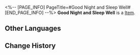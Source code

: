 <%-- [PAGE_INFO]
PageTitle=#Good Night and Sleep Well#
[END_PAGE_INFO] --%>
{{Item Infobox
|id          = 21001
|image       = Item Good Night and Sleep Well.png
|type        = 
|invCategory = Light Cone
|rarity      = 4
|effect      = Light Cone for the Path of {{Color|h|Nihility}}. The Light Cone ability is only effective for characters of this Path.
|description = The dim light outlines the dust tracks,<br />As a young girl mumbles sweetly in her sleep.<br />A silent figure appears behind her.<br />''"Well, well, well, you're cuter without those glasses &mdash; I knew it."''<br />The guitarist stares at her sleeping face, muttering to herself:<br />''"Good night, the genius girl that worries a lot."''
}}
'''Good Night and Sleep Well''' is a [[Item]].

==Other Languages==
{{Other Languages
|en   = Good Night and Sleep Well
|zhs  = 晚安与睡颜
|zht  = 晚安與睡顏
|ja   = おやすみなさいと{{Rubi|寝顔|ねがお}}
|ko   = 밤 인사와 잠든 얼굴
|es   = Buenas noches, que duermas bien
|fr   = Bonne nuit et dors bien
|ru   = Спокойной ночи и мирного сна
|th   = Good Night and Sleep Well
|vi   = Chúc Ngủ Ngon
|de   = Gute Nacht, schlaf schön
|id   = Good Night and Sleep Well
|pt   = Boa Noite e Durma Bem
}}

==Change History==
{{Change History|2.0}}